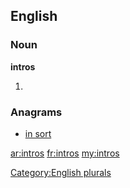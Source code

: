 ==English==

===Noun===
'''intros'''

# {{plural of|[[intro]]}}

===Anagrams===
* [[in sort#English|in sort]]

[[Category:English plurals]]

[[ar:intros]]
[[fr:intros]]
[[my:intros]]